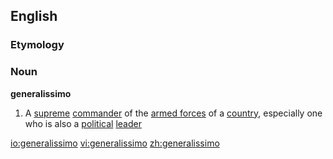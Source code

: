 ==English==
===Etymology===
{{It.}}
===Noun===
{{wikipedia}}
'''generalissimo'''
#A [[supreme]] [[commander]] of the [[armed forces]] of a [[country]], especially one who is also a [[political]] [[leader]]

[[io:generalissimo]]
[[vi:generalissimo]]
[[zh:generalissimo]]